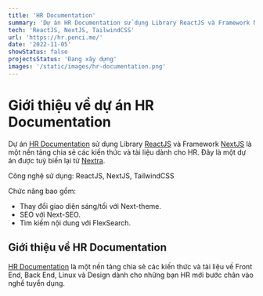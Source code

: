 ```yaml
---
title: 'HR Documentation'
summary: 'Dự án HR Documentation sử dụng Library ReactJS và Framework NextJS là một nền tảng chia sẻ các kiến thức và tài liệu dành cho HR.'
tech: 'ReactJS, NextJS, TailwindCSS'
url: 'https://hr.penci.me/'
date: '2022-11-05'
showStatus: false
projectsStatus: 'Đang xây dựng'
images: '/static/images/hr-documentation.png'
---
```


# Giới thiệu về dự án HR Documentation

Dự án [HR Documentation](https://hr.penci.me/) sử dụng Library [ReactJS](https://reactjs.org/) và Framework [NextJS](https://nextjs.org/) là một nền tảng chia sẻ các kiến thức và tài liệu dành cho HR. Đây là một dự án được tuỳ biến lại từ [Nextra](https://nextra.site/).

Công nghệ sử dụng: ReactJS, NextJS, TailwindCSS

Chức năng bao gồm:

- Thay đổi giao diện sáng/tối với Next-theme.
- SEO với Next-SEO.
- Tìm kiếm nội dung với FlexSearch.

## Giới thiệu về HR Documentation

[HR Documentation](https://hr.penci.me/) là một nền tảng chia sẻ các kiến thức và tài liệu về Front End, Back End, Linux và Design dành cho những bạn HR mới bước chân vào nghề tuyển dụng.

